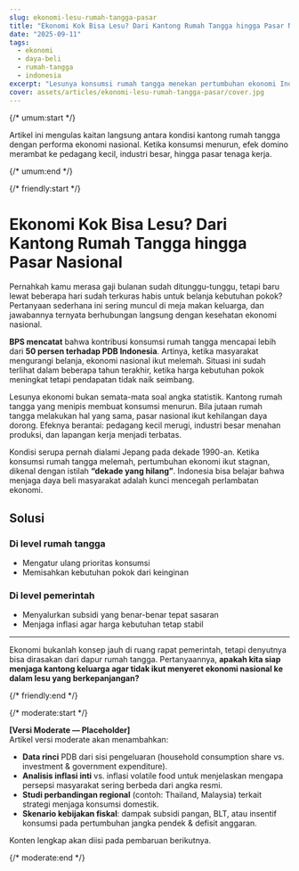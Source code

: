 ```yaml
---
slug: ekonomi-lesu-rumah-tangga-pasar
title: "Ekonomi Kok Bisa Lesu? Dari Kantong Rumah Tangga hingga Pasar Nasional"
date: "2025-09-11"
tags:
  - ekonomi
  - daya-beli
  - rumah-tangga
  - indonesia
excerpt: "Lesunya konsumsi rumah tangga menekan pertumbuhan ekonomi Indonesia. Mengapa hal kecil di dapur keluarga bisa berdampak besar pada pasar nasional?"
cover: assets/articles/ekonomi-lesu-rumah-tangga-pasar/cover.jpg
---
```


{/* umum:start */}

Artikel ini mengulas kaitan langsung antara kondisi kantong rumah tangga dengan performa ekonomi nasional. Ketika konsumsi menurun, efek domino merambat ke pedagang kecil, industri besar, hingga pasar tenaga kerja.

{/* umum:end */}

{/* friendly:start */}

# Ekonomi Kok Bisa Lesu? Dari Kantong Rumah Tangga hingga Pasar Nasional

Pernahkah kamu merasa gaji bulanan sudah ditunggu-tunggu, tetapi baru lewat beberapa hari sudah terkuras habis untuk belanja kebutuhan pokok? Pertanyaan sederhana ini sering muncul di meja makan keluarga, dan jawabannya ternyata berhubungan langsung dengan kesehatan ekonomi nasional.

**BPS mencatat** bahwa kontribusi konsumsi rumah tangga mencapai lebih dari **50 persen terhadap PDB Indonesia**. Artinya, ketika masyarakat mengurangi belanja, ekonomi nasional ikut melemah. Situasi ini sudah terlihat dalam beberapa tahun terakhir, ketika harga kebutuhan pokok meningkat tetapi pendapatan tidak naik seimbang.

Lesunya ekonomi bukan semata-mata soal angka statistik. Kantong rumah tangga yang menipis membuat konsumsi menurun. Bila jutaan rumah tangga melakukan hal yang sama, pasar nasional ikut kehilangan daya dorong. Efeknya berantai: pedagang kecil merugi, industri besar menahan produksi, dan lapangan kerja menjadi terbatas.

Kondisi serupa pernah dialami Jepang pada dekade 1990-an. Ketika konsumsi rumah tangga melemah, pertumbuhan ekonomi ikut stagnan, dikenal dengan istilah **“dekade yang hilang”**. Indonesia bisa belajar bahwa menjaga daya beli masyarakat adalah kunci mencegah perlambatan ekonomi.

## Solusi

### Di level rumah tangga

- Mengatur ulang prioritas konsumsi
- Memisahkan kebutuhan pokok dari keinginan

### Di level pemerintah

- Menyalurkan subsidi yang benar-benar tepat sasaran
- Menjaga inflasi agar harga kebutuhan tetap stabil

---

Ekonomi bukanlah konsep jauh di ruang rapat pemerintah, tetapi denyutnya bisa dirasakan dari dapur rumah tangga. Pertanyaannya, **apakah kita siap menjaga kantong keluarga agar tidak ikut menyeret ekonomi nasional ke dalam lesu yang berkepanjangan?**

{/* friendly:end */}

{/* moderate:start */}

**[Versi Moderate — Placeholder]**  
Artikel versi moderate akan menambahkan:

- **Data rinci** PDB dari sisi pengeluaran (household consumption share vs. investment & government expenditure).
- **Analisis inflasi inti** vs. inflasi volatile food untuk menjelaskan mengapa persepsi masyarakat sering berbeda dari angka resmi.
- **Studi perbandingan regional** (contoh: Thailand, Malaysia) terkait strategi menjaga konsumsi domestik.
- **Skenario kebijakan fiskal**: dampak subsidi pangan, BLT, atau insentif konsumsi pada pertumbuhan jangka pendek & defisit anggaran.

Konten lengkap akan diisi pada pembaruan berikutnya.

{/* moderate:end */}
